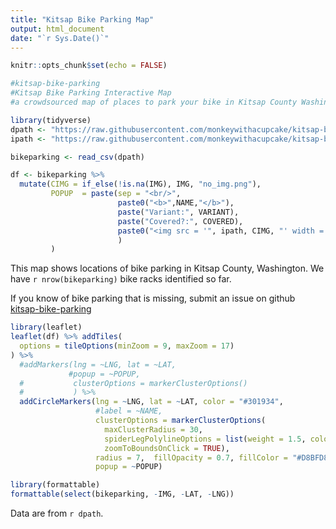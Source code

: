 ```yaml
---
title: "Kitsap Bike Parking Map"
output: html_document
date: "`r Sys.Date()`"
---
```


```r
knitr::opts_chunk$set(echo = FALSE)

#kitsap-bike-parking
#Kitsap Bike Parking Interactive Map
#a crowdsourced map of places to park your bike in Kitsap County Washington

library(tidyverse)
dpath <- "https://raw.githubusercontent.com/monkeywithacupcake/kitsap-bike-parking/main/kitsap-bike-parking.csv"
ipath <- "https://raw.githubusercontent.com/monkeywithacupcake/kitsap-bike-parking/main/img/"

bikeparking <- read_csv(dpath)

df <- bikeparking %>%
  mutate(CIMG = if_else(!is.na(IMG), IMG, "no_img.png"),
         POPUP  = paste(sep = "<br/>", 
                        paste0("<b>",NAME,"</b>"),
                        paste("Variant:", VARIANT),
                        paste("Covered?:", COVERED),
                        paste0("<img src = '", ipath, CIMG, "' width = 200>") #img
                        )
         )
```

This map shows locations of bike parking in Kitsap County, Washington. We have `r nrow(bikeparking)` bike racks identified so far.

If you know of bike parking that is missing, submit an issue on github [kitsap-bike-parking](https://github.com/monkeywithacupcake/kitsap-bike-parking)

```r
library(leaflet)
leaflet(df) %>% addTiles(
  options = tileOptions(minZoom = 9, maxZoom = 17)
) %>%
  #addMarkers(lng = ~LNG, lat = ~LAT, 
             #popup = ~POPUP,
  #           clusterOptions = markerClusterOptions()
  #           ) %>%
  addCircleMarkers(lng = ~LNG, lat = ~LAT, color = "#301934",
                   #label = ~NAME, 
                   clusterOptions = markerClusterOptions(
                     maxClusterRadius = 30,
                     spiderLegPolylineOptions = list(weight = 1.5, color = "#222", opacity = 0.0),
                     zoomToBoundsOnClick = TRUE),
                   radius = 7,  fillOpacity = 0.7, fillColor = "#D8BFD8",
                   popup = ~POPUP) 
```

```r
library(formattable)
formattable(select(bikeparking, -IMG, -LAT, -LNG))
```

Data are from `r dpath`.